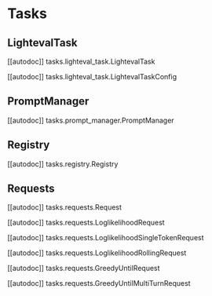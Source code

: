 # Tasks

## LightevalTask

[[autodoc]] tasks.lighteval_task.LightevalTask

[[autodoc]] tasks.lighteval_task.LightevalTaskConfig

## PromptManager

[[autodoc]] tasks.prompt_manager.PromptManager

## Registry

[[autodoc]] tasks.registry.Registry

## Requests

[[autodoc]] tasks.requests.Request

[[autodoc]] tasks.requests.LoglikelihoodRequest

[[autodoc]] tasks.requests.LoglikelihoodSingleTokenRequest

[[autodoc]] tasks.requests.LoglikelihoodRollingRequest

[[autodoc]] tasks.requests.GreedyUntilRequest

[[autodoc]] tasks.requests.GreedyUntilMultiTurnRequest
